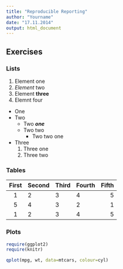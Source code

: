 ```yaml
---
title: "Reproducible Reporting"
author: "Yourname"
date: "17.11.2014"
output: html_document
---
```


## Exercises

### Lists

1. Element one
2. *Element* two
3. Element **three**
4. Elemnt four

* One
* Two
    + Two ***one***
    + Two two
        - Two two one
* Three
    1. Three one
    2. Three two
    

### Tables            

| First | Second | Third | Fourth | Fifth |
|:-----:|--------|-------|--------|------:|
|   1   | 2      | 3     | 4      |     5 |
|   5   | 4      | 3     | 2      |     1 |
|   1   | 2      | 3     | 4      |     5 |

### Plots

```r
require(ggplot2)
require(knitr)
```

```r
qplot(mpg, wt, data=mtcars, colour=cyl)
```
